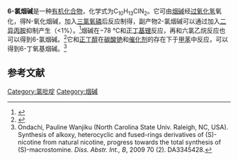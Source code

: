 {{Chembox
| Name = 
| NameEn = 
| ImageFile = 6-Chloronicotine_structure.png
|  ImageSize = 135 px
|  ImageAlt = 
| IUPACName = 
| IUPACNameZh = 
| OtherNames = 
| Section1 = {{Chembox Identifiers
|   CASNo = 112091-17-5
|   CASNo_Ref = {{cascite|correct|CAS}}
|   PubChem = 
|   SMILES =  }}
| Section2 = {{Chembox Properties
| C=10 | H=13 | Cl=1 | N=2
|   Appearance = 
|   Density = 1.162±0.06 g·cm<sup>−3</sup>（20 °C）<ref name=ACD />
|   MeltingPt = 
|   BoilingPt = 
|   Solubility = 1.1 g（25 °C）<ref name=ACD>Calculated using Advanced Chemistry Development (ACD/Labs) Software V11.02 ((C) 1994-2021 ACD/Labs). Retrieved from SciFinder. [2021-01-15].</ref> }}
| Section3 = {{Chembox Hazards
|   MainHazards = 
|   FlashPt = 
|   Autoignition =  }}
}}
'''6-氯烟碱'''是一种[[有机化合物|有机化合物]]，化学式为C<sub>10</sub>H<sub>13</sub>ClN<sub>2</sub>。它可由[[烟碱|烟碱]]经[[过氧化氢|过氧化氢]]氧化，得N-氧化烟碱，加入[[三氯氧磷|三氯氧磷]]后反应制得，副产物2-氯烟碱可以通过加入[[二异丙胺|二异丙胺]]抑制产生（<1%）。<ref>{{cite journal|journal=Synthesis|volume=1998|issue=01|date=1998-01|pages=42–44|doi=10.1055/s-1998-1997|url=http://www.thieme-connect.de/DOI/DOI?10.1055/s-1998-1997|title=6-Pyridylnicotine and Bis-6,6′-nicotine - New Chiral 2,2′-Bipyridines|accessdate=2021-01-15|author=Boris Schmidt, Vera Neitemeier|archive-date=2018-06-07|archive-url=https://web.archive.org/web/20180607083110/https://www.thieme-connect.de/DOI/DOI?10.1055%2Fs-1998-1997|dead-url=no}}</ref>烟碱在−78 °C和[[正丁基锂|正丁基锂]]反应，再和六氯乙烷反应也可以得到6-氯烟碱。<ref>{{cite journal|journal=PLoS ONE|volume=8|issue=10|language=en|issn=1932-6203|date=2013-10-01|pages=e76557|doi=10.1371/journal.pone.0076557|url=https://dx.plos.org/10.1371/journal.pone.0076557|title=Selection of a Novel Anti-Nicotine Vaccine: Influence of Antigen Design on Antibody Function in Mice|accessdate=2021-01-15|author=David C. Pryde, Lyn H. Jones, David P. Gervais, David R. Stead, David C. Blakemore, Matthew D. Selby, Alan D. Brown, Jotham W. Coe, Matthew Badland, David M. Beal, Rebecca Glen, Yvonne Wharton, Gavin J. Miller, Phil White, Ningli Zhang, Michelle Benoit, Karen Robertson, James R. Merson, Heather L. Davis, Michael J. McCluskie|editor=Kim D. Janda|pmid=24098532|pmc=PMC3788104}}</ref>它和[[正丁醇|正丁醇]]在[[碳酸铯|碳酸铯]]和[[催化剂|催化剂]]的存在下于[[甲苯|甲苯]]中反应，可以得到6-丁氧基烟碱。<ref>Ondachi, Pauline Wanjiku (North Carolina State Univ. Raleigh, NC, USA). Synthesis of alkoxy, heterocyclic and fused-​rings derivatives of (S)​-​nicotine from natural nicotine, progress towards the total synthesis of (S)​-​macrostomine. ''Diss. Abstr. Int., B'', 2009 70 (2). DA3345428.</ref>

==参考文献==
{{reflist}}

[[Category:氯吡啶|Category:氯吡啶]]
[[Category:烟碱|Category:烟碱]]